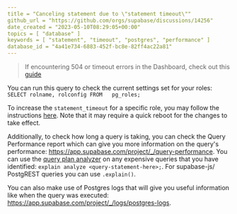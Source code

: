 ```yaml
---
title = "Canceling statement due to \"statement timeout\""
github_url = "https://github.com/orgs/supabase/discussions/14256"
date_created = "2023-05-10T08:29:05+00:00"
topics = [ "database" ]
keywords = [ "statement", "timeout", "postgres", "performance" ]
database_id = "4a41e734-6883-452f-bc8e-82ff4ac22a81"
---
```


> If encountering 504 or timeout errors in the Dashboard, check out this [guide](https://github.com/orgs/supabase/discussions/21133#discussioncomment-9573776)

You can run this query to check the current settings set for your roles: `SELECT rolname, rolconfig FROM   pg_roles;`

To increase the `statement_timeout` for a specific role, you may follow the instructions [here](/docs/guides/database/timeouts#changing-the-default-timeout). Note that it may require a quick reboot for the changes to take effect.

Additionally, to check how long a query is taking, you can check the Query Performance report which can give you more information on the query's performance: https://app.supabase.com/project/_/query-performance. You can use the [query plan analyzer](https://www.postgresql.org/docs/current/sql-explain.html) on any expensive queries that you have identified: `explain analyze <query-statement-here>;`. For supabase-js/ PostgREST queries you can use `.explain()`.

You can also make use of Postgres logs that will give you useful information like when the query was executed: https://app.supabase.com/project/_/logs/postgres-logs.
